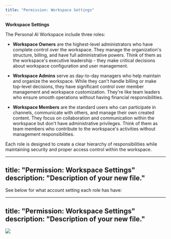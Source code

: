 ```yaml
---
title: "Permission: Workspace Settings"
---
```


**Workspace Settings**

The Personal AI Workspace include three roles:

* **Workspace Owners** are the highest-level administrators who have complete control over the workspace. They manage the organization's structure, billing, and have full administrative powers. Think of them as the workspace's executive leadership - they make critical decisions about workspace configuration and user management.

* **Workspace Admins** serve as day-to-day managers who help maintain and organize the workspace. While they can't handle billing or make top-level decisions, they have significant control over member management and workspace customization. They're like team leaders who ensure smooth operations without having financial responsibilities.

* **Workspace Members** are the standard users who can participate in channels, communicate with others, and manage their own created content. They focus on collaboration and communication within the workspace but don't have administrative privileges. Think of them as team members who contribute to the workspace's activities without management responsibilities.

Each role is designed to create a clear hierarchy of responsibilities while maintaining security and proper access control within the workspace.

---
title: "Permission: Workspace Settings"
description: "Description of your new file."
---

See below for what account setting each role has have:

---
title: "Permission: Workspace Settings"
description: "Description of your new file."
---

![](/Group1597882420.png)
